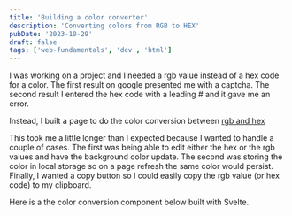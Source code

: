 ```yaml
---
title: 'Building a color converter'
description: 'Converting colors from RGB to HEX'
pubDate: '2023-10-29'
draft: false
tags: ['web-fundamentals', 'dev', 'html']
---
```


I was working on a project and I needed a rgb value instead of a hex code for a color. The first result on google presented me with a captcha. The second result I entered the hex code with a leading # and it gave me an error.

Instead, I built a page to do the color conversion between [rgb and hex](/color-converter)

This took me a little longer than I expected because I wanted to handle a couple of cases. The first was being able to edit either the hex or the rgb values and have the background color update. The second was storing the color in local storage so on a page refresh the same color would persist. Finally, I wanted a copy button so I could easily copy the rgb value (or hex code) to my clipboard.

Here is a the color conversion component below built with Svelte.

<ColorConverterPreview client:only />
